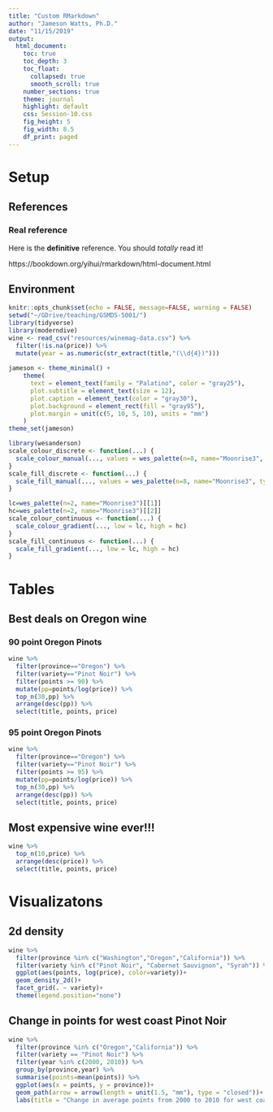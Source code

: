 ```yaml
---
title: "Custom RMarkdown"
author: "Jameson Watts, Ph.D."
date: "11/15/2019"
output: 
  html_document:
    toc: true
    toc_depth: 3
    toc_float:
      collapsed: true
      smooth_scroll: true
    number_sections: true
    theme: journal
    highlight: default
    css: Session-10.css
    fig_height: 5
    fig_width: 8.5
    df_print: paged
---
```


<style>
blockquote {
  background: #f9f9f9;
  border-left: 5px solid #ccc;
  margin: 1.5em 10px;
  padding: 0.5em 1.5em;
}

A{
  color: #018080;
}

</style>

# Setup

## References

### Real reference

Here is the **definitive** reference. You should *totally* read it!

https://bookdown.org/yihui/rmarkdown/html-document.html

## Environment

```r
knitr::opts_chunk$set(echo = FALSE, message=FALSE, warning = FALSE)
setwd("~/GDrive/teaching/GSMDS-5001/")
library(tidyverse)
library(moderndive)
wine <- read_csv("resources/winemag-data.csv") %>% 
  filter(!is.na(price)) %>%
  mutate(year = as.numeric(str_extract(title,"(\\d{4})")))
  
jameson <- theme_minimal() +
    theme(
      text = element_text(family = "Palatino", color = "gray25"),
      plot.subtitle = element_text(size = 12),
      plot.caption = element_text(color = "gray30"),
      plot.background = element_rect(fill = "gray95"),
      plot.margin = unit(c(5, 10, 5, 10), units = "mm")
    )
theme_set(jameson)

library(wesanderson)
scale_colour_discrete <- function(...) {
  scale_colour_manual(..., values = wes_palette(n=8, name="Moonrise3", type = "continuous"))
}
scale_fill_discrete <- function(...) {
  scale_fill_manual(..., values = wes_palette(n=8, name="Moonrise3", type = "continuous"))
}

lc=wes_palette(n=2, name="Moonrise3")[[1]]
hc=wes_palette(n=2, name="Moonrise3")[[2]]
scale_colour_continuous <- function(...) {
  scale_colour_gradient(..., low = lc, high = hc)
}
scale_fill_continuous <- function(...) {
  scale_fill_gradient(..., low = lc, high = hc)
}
```

# Tables

## Best deals on Oregon wine {.tabset}

### 90 point Oregon Pinots

```r
wine %>% 
  filter(province=="Oregon") %>% 
  filter(variety=="Pinot Noir") %>% 
  filter(points >= 90) %>% 
  mutate(pp=points/log(price)) %>% 
  top_n(30,pp) %>% 
  arrange(desc(pp)) %>% 
  select(title, points, price)
```

### 95 point Oregon Pinots

```r
wine %>% 
  filter(province=="Oregon") %>% 
  filter(variety=="Pinot Noir") %>% 
  filter(points >= 95) %>% 
  mutate(pp=points/log(price)) %>% 
  top_n(30,pp) %>% 
  arrange(desc(pp)) %>% 
  select(title, points, price)
```

## Most expensive wine ever!!!

```r
wine %>% 
  top_n(10,price) %>% 
  arrange(desc(price)) %>% 
  select(title, points, price)
```


# Visualizatons

## 2d density

```r
wine %>%
  filter(province %in% c("Washington","Oregon","California")) %>% 
  filter(variety %in% c("Pinot Noir", "Cabernet Sauvignon", "Syrah")) %>% 
  ggplot(aes(points, log(price), color=variety))+
  geom_density_2d()+
  facet_grid(. ~ variety)+
  theme(legend.position="none")
```

## Change in points for west coast Pinot Noir

```r
wine %>%
  filter(province %in% c("Oregon","California")) %>% 
  filter(variety == "Pinot Noir") %>% 
  filter(year %in% c(2000, 2010)) %>% 
  group_by(province,year) %>% 
  summarise(points=mean(points)) %>% 
  ggplot(aes(x = points, y = province))+
  geom_path(arrow = arrow(length = unit(1.5, "mm"), type = "closed"))+
  labs(title = "Change in average points from 2000 to 2010 for west coast states")
  
```


